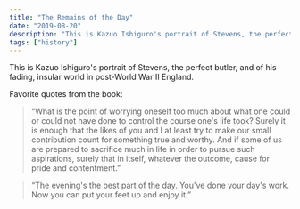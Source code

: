 ```yaml
---
title: "The Remains of the Day"
date: "2019-08-20"
description: "This is Kazuo Ishiguro's portrait of Stevens, the perfect butler, and of his fading, insular world in post-World War II England."
tags: ["history"]
---
```


This is Kazuo Ishiguro's portrait of Stevens, the perfect butler, and of his fading, insular world in post-World War II England.

Favorite quotes from the book:

> “What is the point of worrying oneself too much about what one could or could not have done to control the course one's life took? Surely it is enough that the likes of you and I at least try to make our small contribution count for something true and worthy. And if some of us are prepared to sacrifice much in life in order to pursue such aspirations, surely that in itself, whatever the outcome, cause for pride and contentment.”

> “The evening's the best part of the day. You've done your day's work. Now you can put your feet up and enjoy it.”
